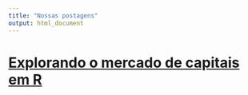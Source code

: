 ```yaml
---
title: "Nossas postagens"
output: html_document
---
```


# [Explorando o mercado de capitais em R](/2025/09/01/explorando-o-mercado-de-capitais-em-r/)
